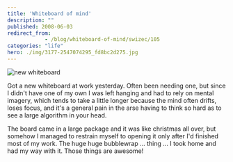 ```yaml
---
title: 'Whiteboard of mind'
description: ""
published: 2008-06-03
redirect_from: 
            - /blog/whiteboard-of-mind/swizec/105
categories: "life"
hero: ./img/3177-2547074295_fd8bc2d275.jpg
---
```

![new whiteboard](./img/3177-2547074295_fd8bc2d275.jpg "whiteboard")

Got a new whiteboard at work yesterday. Often been needing one, but since I didn&#x27;t have one of my own I was left hanging and had to rely on mental imagery, which tends to take a little longer because the mind often drifts, loses focus, and it&#x27;s a general pain in the arse having to think so hard as to see a large algorithm in your head.

The board came in a large package and it was like christmas all over, but somehow I managed to restrain myself to opening it only after I&#x27;d finished most of my work. The huge huge bubblewrap ... thing ... I took home and had my way with it. Those things are awesome!
